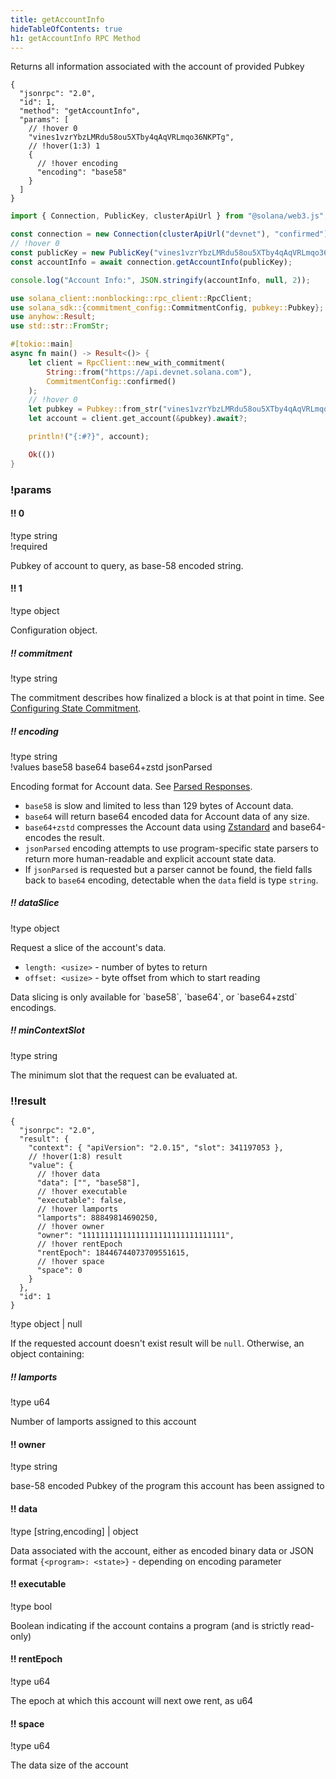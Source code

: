 ```yaml
---
title: getAccountInfo
hideTableOfContents: true
h1: getAccountInfo RPC Method
---
```


Returns all information associated with the account of provided Pubkey

<APIMethod>

```jsonc !!request
{
  "jsonrpc": "2.0",
  "id": 1,
  "method": "getAccountInfo",
  "params": [
    // !hover 0
    "vines1vzrYbzLMRdu58ou5XTby4qAqVRLmqo36NKPTg",
    // !hover(1:3) 1
    {
      // !hover encoding
      "encoding": "base58"
    }
  ]
}
```

```js !!request title="Node.js"
import { Connection, PublicKey, clusterApiUrl } from "@solana/web3.js";

const connection = new Connection(clusterApiUrl("devnet"), "confirmed");
// !hover 0
const publicKey = new PublicKey("vines1vzrYbzLMRdu58ou5XTby4qAqVRLmqo36NKPTg");
const accountInfo = await connection.getAccountInfo(publicKey);

console.log("Account Info:", JSON.stringify(accountInfo, null, 2));
```

```rs !!request title="Rust"
use solana_client::nonblocking::rpc_client::RpcClient;
use solana_sdk::{commitment_config::CommitmentConfig, pubkey::Pubkey};
use anyhow::Result;
use std::str::FromStr;

#[tokio::main]
async fn main() -> Result<()> {
    let client = RpcClient::new_with_commitment(
        String::from("https://api.devnet.solana.com"),
        CommitmentConfig::confirmed()
    );
    // !hover 0
    let pubkey = Pubkey::from_str("vines1vzrYbzLMRdu58ou5XTby4qAqVRLmqo36NKPTg")?;
    let account = client.get_account(&pubkey).await?;

    println!("{:#?}", account);

    Ok(())
}
```

### !params

#### !! 0

!type string  
!required

Pubkey of account to query, as base-58 encoded string.

#### !! 1

!type object

Configuration object.

##### !! commitment

!type string

The commitment describes how finalized a block is at that point in time. See
[Configuring State Commitment](/docs/rpc#configuring-state-commitment).

##### !! encoding

!type string  
!values base58 base64 base64+zstd jsonParsed

Encoding format for Account data. See
[Parsed Responses](/docs/rpc#parsed-responses).

- `base58` is slow and limited to less than 129 bytes of Account data.
- `base64` will return base64 encoded data for Account data of any size.
- `base64+zstd` compresses the Account data using
  [Zstandard](https://facebook.github.io/zstd/) and base64-encodes the result.
- `jsonParsed` encoding attempts to use program-specific state parsers to return
  more human-readable and explicit account state data.
- If `jsonParsed` is requested but a parser cannot be found, the field falls
  back to `base64` encoding, detectable when the `data` field is type `string`.

##### !! dataSlice

!type object

Request a slice of the account&apos;s data.

- `length: <usize>` - number of bytes to return
- `offset: <usize>` - byte offset from which to start reading

<Callout type="info">
  Data slicing is only available for `base58`, `base64`, or `base64+zstd`
  encodings.
</Callout>

##### !! minContextSlot

!type string

The minimum slot that the request can be evaluated at.

### !!result

```jsonc !response
{
  "jsonrpc": "2.0",
  "result": {
    "context": { "apiVersion": "2.0.15", "slot": 341197053 },
    // !hover(1:8) result
    "value": {
      // !hover data
      "data": ["", "base58"],
      // !hover executable
      "executable": false,
      // !hover lamports
      "lamports": 88849814690250,
      // !hover owner
      "owner": "11111111111111111111111111111111",
      // !hover rentEpoch
      "rentEpoch": 18446744073709551615,
      // !hover space
      "space": 0
    }
  },
  "id": 1
}
```

!type object | null

If the requested account doesn't exist result will be `null`. Otherwise, an
object containing:

##### !! lamports

!type u64

Number of lamports assigned to this account

#### !! owner

!type string

base-58 encoded Pubkey of the program this account has been assigned to

#### !! data

!type \[string,encoding\] | object

Data associated with the account, either as encoded binary data or JSON format
`{<program>: <state>}` - depending on encoding parameter

#### !! executable

!type bool

Boolean indicating if the account contains a program (and is strictly read-only)

#### !! rentEpoch

!type u64

The epoch at which this account will next owe rent, as u64

#### !! space

!type u64

The data size of the account

</APIMethod>
